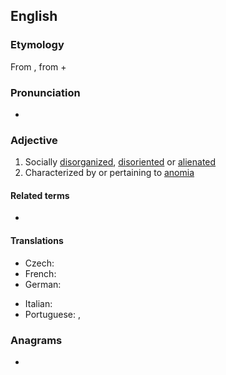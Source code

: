 ==English==

===Etymology===
From {{etyl|grc|en}} {{m|grc|ἀνομία||lawlessness|sc=polytonic}}, from {{m|grc|ἀ-||not|sc=polytonic}} + {{m|grc|νόμος||law|sc=polytonic}}

===Pronunciation===
* {{IPA|en|/əˈnɒmɪk/}}

===Adjective===
{{en-adj}}

# Socially [[disorganized]], [[disoriented]] or [[alienated]]
# Characterized by or pertaining to [[anomia]]

====Related terms====
* {{l|en|anomie}}

====Translations====
{{trans-top|socially disorganized, disoriented or alienated}}
* Czech: {{t|cs|anomický|m}}
* French: {{t+|fr|anomique}}
* German: {{t+|de|anomisch}}
{{trans-mid}}
* Italian: {{t|it|anomico}}
* Portuguese: {{t+|pt|anómico}} {{qualifier|Portugal}}, {{t+|pt|anômico}} {{qualifier|Brazil}}
{{trans-bottom}}

===Anagrams===
* {{anagrams|en|a=acimno|Camino|Monica|anicom|camion|conima|manioc}}